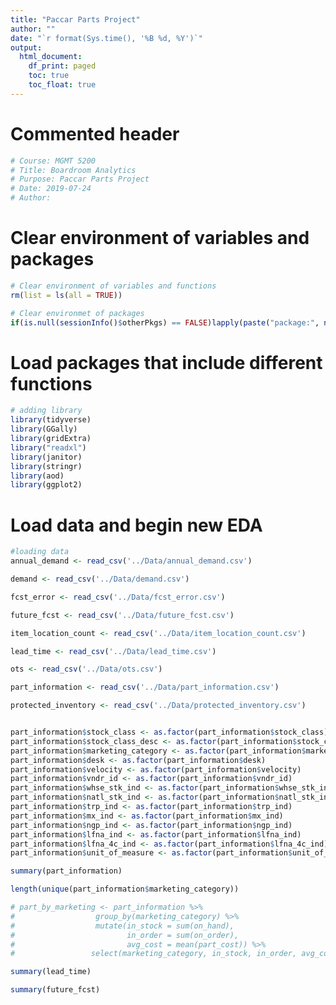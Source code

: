 ```yaml
---
title: "Paccar Parts Project"
author: ""
date: "`r format(Sys.time(), '%B %d, %Y')`"
output:
  html_document:
    df_print: paged
    toc: true
    toc_float: true
---
```



Commented header  
=========================================

```r
# Course: MGMT 5200
# Title: Boardroom Analytics
# Purpose: Paccar Parts Project
# Date: 2019-07-24
# Author: 
```


Clear environment of variables and packages  
=========================================

```r
# Clear environment of variables and functions
rm(list = ls(all = TRUE)) 

# Clear environmet of packages
if(is.null(sessionInfo()$otherPkgs) == FALSE)lapply(paste("package:", names(sessionInfo()$otherPkgs), sep=""), detach, character.only = TRUE, unload = TRUE)
```

Load packages that include different functions  
=========================================

```r
# adding library
library(tidyverse)
library(GGally)
library(gridExtra)
library("readxl")
library(janitor)
library(stringr)
library(aod)
library(ggplot2)
```

Load data and begin new EDA  
=========================================

```r
#loading data
annual_demand <- read_csv('../Data/annual_demand.csv')

demand <- read_csv('../Data/demand.csv')

fcst_error <- read_csv('../Data/fcst_error.csv')

future_fcst <- read_csv('../Data/future_fcst.csv')

item_location_count <- read_csv('../Data/item_location_count.csv')

lead_time <- read_csv('../Data/lead_time.csv')

ots <- read_csv('../Data/ots.csv')

part_information <- read_csv('../Data/part_information.csv')

protected_inventory <- read_csv('../Data/protected_inventory.csv')



```

```r
part_information$stock_class <- as.factor(part_information$stock_class)
part_information$stock_class_desc <- as.factor(part_information$stock_class_desc)
part_information$marketing_category <- as.factor(part_information$marketing_category)
part_information$desk <- as.factor(part_information$desk)
part_information$velocity <- as.factor(part_information$velocity)
part_information$vndr_id <- as.factor(part_information$vndr_id)
part_information$whse_stk_ind <- as.factor(part_information$whse_stk_ind)
part_information$natl_stk_ind <- as.factor(part_information$natl_stk_ind)
part_information$trp_ind <- as.factor(part_information$trp_ind)
part_information$mx_ind <- as.factor(part_information$mx_ind)
part_information$ngp_ind <- as.factor(part_information$ngp_ind)
part_information$lfna_ind <- as.factor(part_information$lfna_ind)
part_information$lfna_4c_ind <- as.factor(part_information$lfna_4c_ind)
part_information$unit_of_measure <- as.factor(part_information$unit_of_measure)

summary(part_information)
```


```r
length(unique(part_information$marketing_category))

```

```r
# part_by_marketing <- part_information %>%
#                  group_by(marketing_category) %>% 
#                  mutate(in_stock = sum(on_hand),
#                         in_order = sum(on_order),
#                         avg_cost = mean(part_cost)) %>%
#                 select(marketing_category, in_stock, in_order, avg_cost)
```



```r
summary(lead_time)
```


```r
summary(future_fcst)
```
















